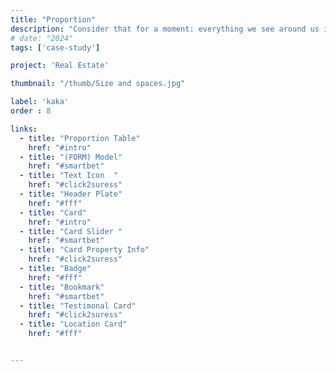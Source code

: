 ```yaml
---
title: "Proportion"
description: "Consider that for a moment: everything we see around us is assumed to have had a cause and is contingent upon."
# date: "2024"
tags: ['case-study']

project: 'Real Estate'

thumbnail: "/thumb/Size and spaces.jpg"

label: 'kaka'
order : 8

links:
  - title: "Proportion Table"
    href: "#intro"
  - title: "(FORM) Model"
    href: "#smartbet"
  - title: "Text Icon  "
    href: "#click2suress"
  - title: "Header Plate"
    href: "#fff"
  - title: "Card"
    href: "#intro"
  - title: "Card Slider "
    href: "#smartbet"
  - title: "Card Property Info"
    href: "#click2suress"
  - title: "Badge"
    href: "#fff"
  - title: "Bookmark"
    href: "#smartbet"
  - title: "Testimonal Card"
    href: "#click2suress"
  - title: "Location Card"
    href: "#fff"


---
```



<div className="content-holder iframe-box">
<ResponsiveIframe
  src="https://www.figma.com/embed?embed_host=share&url=https%3A%2F%2Fwww.figma.com%2Fproto%2FR8iQ1NWYEa9xsnZsTmZx5s%2Fportfolio%3Fnode-id%3D8169-58497%26t%3DTC4s56ottscLZKQ4-1%26scaling%3Dmin-zoom%26content-scaling%3Dfixed%26page-id%3D2039%253A13137%26starting-point-node-id%3D8153%253A45549&scaling=scale-down-width"
  title="Figma Design Embed" />

 </div>
